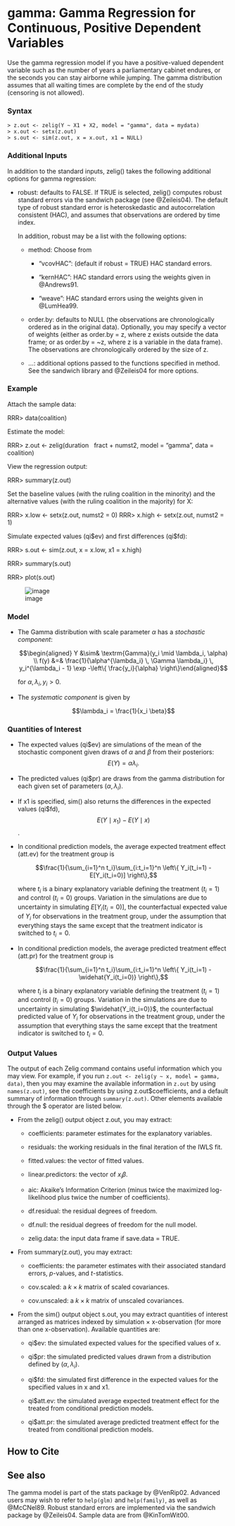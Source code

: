 <span>gamma</span>: Gamma Regression for Continuous, Positive Dependent Variables {#gamma}
=================================================================================

Use the gamma regression model if you have a positive-valued dependent
variable such as the number of years a parliamentary cabinet endures, or
the seconds you can stay airborne while jumping. The gamma distribution
assumes that all waiting times are complete by the end of the study
(censoring is not allowed).

### Syntax

    > z.out <- zelig(Y ~ X1 + X2, model = "gamma", data = mydata)
    > x.out <- setx(z.out)
    > s.out <- sim(z.out, x = x.out, x1 = NULL)

### Additional Inputs

In addition to the standard inputs, <span>zelig()</span> takes the
following additional options for gamma regression:

-   <span>robust</span>: defaults to <span>FALSE</span>. If
    <span>TRUE</span> is selected, <span>zelig()</span> computes robust
    standard errors via the <span>sandwich</span> package (see
    @Zeileis04). The default type of robust standard error is
    heteroskedastic and autocorrelation consistent (HAC), and assumes
    that observations are ordered by time index.

    In addition, <span>robust</span> may be a list with the following
    options:

    -   <span>method</span>: Choose from

        -   <span>“vcovHAC”</span>: (default if <span>robust =
            TRUE</span>) HAC standard errors.

        -   <span>“kernHAC”</span>: HAC standard errors using the
            weights given in @Andrews91.

        -   <span>“weave”</span>: HAC standard errors using the weights
            given in @LumHea99.

    -   <span>order.by</span>: defaults to <span>NULL</span> (the
        observations are chronologically ordered as in the original
        data). Optionally, you may specify a vector of weights (either
        as <span>order.by = z</span>, where <span>z</span> exists
        outside the data frame; or as <span>order.by = \~z</span>, where
        <span>z</span> is a variable in the data frame). The
        observations are chronologically ordered by the size of
        <span>z</span>.

    -   <span>…</span>: additional options passed to the functions
        specified in <span>method</span>. See the <span>sandwich</span>
        library and @Zeileis04 for more options.

### Example

Attach the sample data:

RRR\> data(coalition)

Estimate the model:

RRR\> z.out \<- zelig(duration   fract + numst2, model = “gamma”, data =
coalition)

View the regression output:

RRR\> summary(z.out)

Set the baseline values (with the ruling coalition in the minority) and
the alternative values (with the ruling coalition in the majority) for
X:

RRR\> x.low \<- setx(z.out, numst2 = 0) RRR\> x.high \<- setx(z.out,
numst2 = 1)

Simulate expected values (<span>qi\$ev</span>) and first differences
(<span>qi\$fd</span>):

RRR\> s.out \<- sim(z.out, x = x.low, x1 = x.high)

RRR\> summary(s.out)

RRR\> plot(s.out)

![image](vigpics/gamma-ExamplePlot)

### Model

-   The Gamma distribution with scale parameter $\alpha$ has a
    *stochastic component*:

    $$\begin{aligned}
    Y &\sim& \textrm{Gamma}(y_i \mid \lambda_i, \alpha) \\
    f(y)  &=& \frac{1}{\alpha^{\lambda_i} \, \Gamma \lambda_i} \, y_i^{\lambda_i
      - 1} \exp -\left\{ \frac{y_i}{\alpha} \right\}\end{aligned}$$

    for $\alpha, \lambda_i, y_i > 0$.\

-   The *systematic component* is given by

    $$\lambda_i = \frac{1}{x_i \beta}$$

### Quantities of Interest

-   The expected values (<span>qi\$ev</span>) are simulations of the
    mean of the stochastic component given draws of $\alpha$ and $\beta$
    from their posteriors: $$E(Y) = \alpha \lambda_i.$$

-   The predicted values (<span>qi\$pr</span>) are draws from the gamma
    distribution for each given set of parameters $(\alpha, \lambda_i)$.

-   If <span>x1</span> is specified, <span>sim()</span> also returns the
    differences in the expected values (<span>qi\$fd</span>),
    $$E(Y \mid x_1) -
      E(Y \mid x)$$.

-   In conditional prediction models, the average expected treatment
    effect (<span>att.ev</span>) for the treatment group is

    $$\frac{1}{\sum_{i=1}^n t_i}\sum_{i:t_i=1}^n \left\{ Y_i(t_i=1) -
          E[Y_i(t_i=0)] \right\},$$

    where $t_i$ is a binary explanatory variable defining the treatment
    ($t_i=1$) and control ($t_i=0$) groups. Variation in the simulations
    are due to uncertainty in simulating $E[Y_i(t_i=0)]$, the
    counterfactual expected value of $Y_i$ for observations in the
    treatment group, under the assumption that everything stays the same
    except that the treatment indicator is switched to $t_i=0$.

-   In conditional prediction models, the average predicted treatment
    effect (<span>att.pr</span>) for the treatment group is

    $$\frac{1}{\sum_{i=1}^n t_i}\sum_{i:t_i=1}^n \left\{ Y_i(t_i=1) -
          \widehat{Y_i(t_i=0)} \right\},$$

    where $t_i$ is a binary explanatory variable defining the treatment
    ($t_i=1$) and control ($t_i=0$) groups. Variation in the simulations
    are due to uncertainty in simulating $\widehat{Y_i(t_i=0)}$, the
    counterfactual predicted value of $Y_i$ for observations in the
    treatment group, under the assumption that everything stays the same
    except that the treatment indicator is switched to $t_i=0$.

### Output Values

The output of each Zelig command contains useful information which you
may view. For example, if you run
`z.out <- zelig(y ~ x, model = gamma, data)`, then you may examine the
available information in `z.out` by using `names(z.out)`, see the
<span>coefficients</span> by using <span>z.out\$coefficients</span>, and
a default summary of information through `summary(z.out)`. Other
elements available through the <span>\$</span> operator are listed
below.

-   From the <span>zelig()</span> output object <span>z.out</span>, you
    may extract:

    -   <span>coefficients</span>: parameter estimates for the
        explanatory variables.

    -   <span>residuals</span>: the working residuals in the final
        iteration of the IWLS fit.

    -   <span>fitted.values</span>: the vector of fitted values.

    -   <span>linear.predictors</span>: the vector of $x_{i}\beta$.

    -   <span>aic</span>: Akaike’s Information Criterion (minus twice
        the maximized log-likelihood plus twice the number of
        coefficients).

    -   <span>df.residual</span>: the residual degrees of freedom.

    -   <span>df.null</span>: the residual degrees of freedom for the
        null model.

    -   <span>zelig.data</span>: the input data frame if <span>save.data
        = TRUE</span>.

-   From <span>summary(z.out)</span>, you may extract:

    -   <span>coefficients</span>: the parameter estimates with their
        associated standard errors, $p$-values, and $t$-statistics.

    -   <span>cov.scaled</span>: a $k \times k$ matrix of scaled
        covariances.

    -   <span>cov.unscaled</span>: a $k \times k$ matrix of unscaled
        covariances.

-   From the <span>sim()</span> output object <span>s.out</span>, you
    may extract quantities of interest arranged as matrices indexed by
    simulation $\times$ <span>x</span>-observation (for more than one
    <span>x</span>-observation). Available quantities are:

    -   <span>qi\$ev</span>: the simulated expected values for the
        specified values of <span>x</span>.

    -   <span>qi\$pr</span>: the simulated predicted values drawn from a
        distribution defined by $(\alpha, \lambda_i)$.

    -   <span>qi\$fd</span>: the simulated first difference in the
        expected values for the specified values in <span>x</span> and
        <span>x1</span>.

    -   <span>qi\$att.ev</span>: the simulated average expected
        treatment effect for the treated from conditional prediction
        models.

    -   <span>qi\$att.pr</span>: the simulated average predicted
        treatment effect for the treated from conditional prediction
        models.

How to Cite {#how-to-cite .unnumbered}
-----------

See also {#see-also .unnumbered}
--------

The gamma model is part of the stats package by @VenRip02. Advanced
users may wish to refer to `help(glm)` and `help(family)`, as well as
@McCNel89. Robust standard errors are implemented via the sandwich
package by @Zeileis04. Sample data are from @KinTomWit00.
